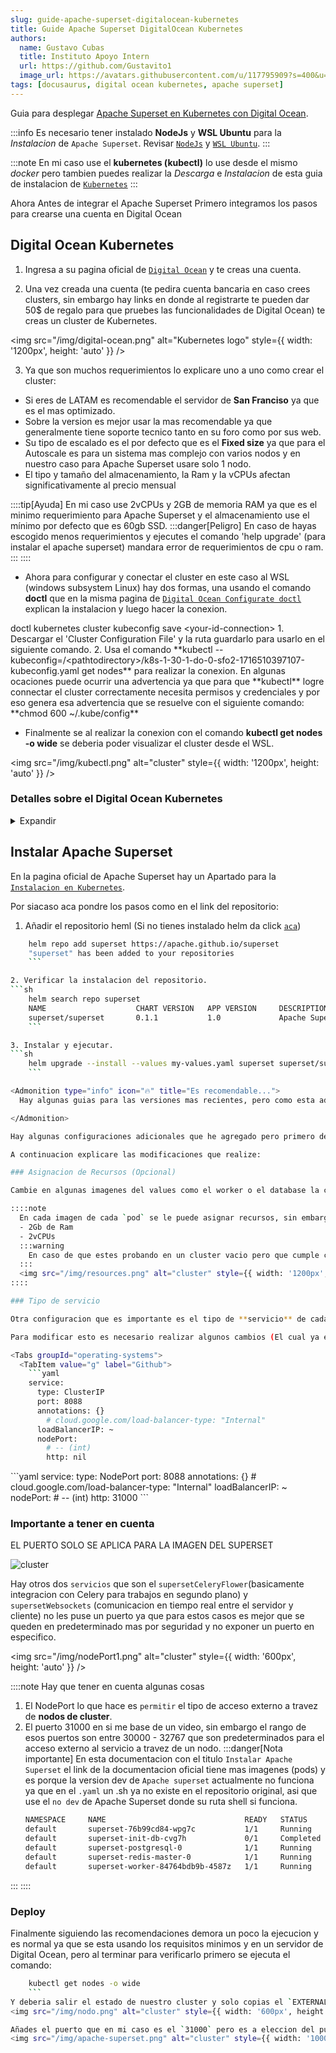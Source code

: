 ```yaml
---
slug: guide-apache-superset-digitalocean-kubernetes
title: Guide Apache Superset DigitalOcean Kubernetes
authors:
  name: Gustavo Cubas
  title: Instituto Apoyo Intern
  url: https://github.com/Gustavito1
  image_url: https://avatars.githubusercontent.com/u/117795909?s=400&u=9651625dc3c9820b9df053a6edab731b51b70e67&v=4
tags: [docusaurus, digital ocean kubernetes, apache superset]
---
```



Guia para desplegar [Apache Superset en Kubernetes con Digital Ocean](https://superset.apache.org/docs/installation/kubernetes/).

:::info
Es necesario tener instalado **NodeJs** y **WSL Ubuntu** para la _Instalacion_ de `Apache Superset`. Revisar [`NodeJs`](https://nodejs.org/en) y [`WSL Ubuntu`](https://learn.microsoft.com/es-es/windows/wsl/install).
:::

:::note
En mi caso use el **kubernetes (kubectl)** lo use desde el mismo *docker* pero tambien puedes realizar la _Descarga_ e _Instalacion_ de esta guia de instalacion de [`Kubernetes`](https://kubernetes.io/es/docs/tasks/tools/included/install-kubectl-linux/)
:::

Ahora Antes de integrar el Apache Superset Primero integramos los pasos para crearse una cuenta en Digital Ocean

## Digital Ocean Kubernetes
1. Ingresa a su pagina oficial de [`Digital Ocean`](https://try.digitalocean.com/cloud/?utm_campaign=amer_brand_kw_en_cpc&utm_adgroup=digitalocean_exact_exact&_keyword=digital%20ocean&_device=c&_adposition=&utm_content=conversion&utm_medium=cpc&utm_source=google&gad_source=1&gclid=Cj0KCQjwsaqzBhDdARIsAK2gqnfaM1rGe1UPv_JFZ0HovJ4zVnjVRfqUXV2kAtJm8_AEHpvysjFe08kaAtkoEALw_wcB) y te creas una cuenta.

2. Una vez creada una cuenta (te pedira cuenta bancaria en caso crees clusters, sin embargo hay links en donde al registrarte te pueden dar 50$ de regalo para que pruebes las funcionalidades de Digital Ocean) te creas un cluster de Kubernetes.

<img src="/img/digital-ocean.png" alt="Kubernetes logo" style={{ width: '1200px', height: 'auto' }} />

3. Ya que son muchos requerimientos lo explicare uno a uno como crear el cluster:
 - Si eres de LATAM es recomendable el servidor de **San Franciso** ya que es el mas optimizado.
 - Sobre la version es mejor usar la mas recomendable ya que generalmente tiene soporte tecnico tanto en su foro como por sus web.
 - Su tipo de escalado es el por defecto que es el **Fixed size** ya que para el Autoscale es para un sistema mas complejo con varios nodos y en nuestro caso para Apache Superset usare solo 1 nodo. 
 - El tipo y tamaño del almacenamiento, la Ram y la vCPUs afectan significativamente al precio mensual

::::tip[Ayuda]
En mi caso use 2vCPUs y 2GB de memoria RAM ya que es el minimo requerimiento para Apache Superset y el almacenamiento use el mínimo por defecto que es 60gb SSD.
  :::danger[Peligro]
  En caso de hayas escogido menos requerimientos y ejecutes el comando 'help upgrade' (para instalar el apache superset) mandara error de requerimientos de cpu o ram.
:::
::::

 - Ahora para configurar y conectar el cluster en este caso al WSL (windows subsystem Linux) hay dos formas, una usando el comando **doctl** que en la misma pagina de [`Digital Ocean Configurate doctl`](https://docs.digitalocean.com/reference/doctl/how-to/install/) explican la instalacion y luego hacer la conexion.

<Tabs groupId="operating-systems">
  <TabItem value="auto" label="Automated">
    <CodeBlock language="bash">
      doctl kubernetes cluster kubeconfig save &lt;your-id-connection&gt;
    </CodeBlock>
  </TabItem>
  <TabItem value="manual" label="Manual">
    <CodeBlock language="bash">
      1. Descargar el 'Cluster Configuration File' y la ruta guardarlo para usarlo en el siguiente comando.
      2. Usa el comando **kubectl --kubeconfig=/&lt;pathtodirectory&gt;/k8s-1-30-1-do-0-sfo2-1716510397107-kubeconfig.yaml get nodes** para realizar la conexion.
    </CodeBlock>
  </TabItem>
</Tabs>

<Admonition type="warning" icon="⚠️" title="En caso salga un peligro 'permission denied'...">
  En algunas ocaciones puede ocurrir una advertencia ya que para que **kubectl** logre connectar el cluster correctamente necesita permisos y credenciales y por eso genera esa advertencia que se resuelve con el siguiente comando:
  **chmod 600 ~/.kube/config**
</Admonition>

 - Finalmente se al realizar la conexion con el comando **kubectl get nodes -o wide** se deberia poder visualizar el cluster desde el WSL.

<img src="/img/kubectl.png" alt="cluster" style={{ width: '1200px', height: 'auto' }} />

  ### Detalles sobre el Digital Ocean Kubernetes
  <details>
    <summary>Expandir</summary>
    En caso haya algunas dudas te recomiendo mirar este video que lo explica mas teoricamente en el siguiente [link](https://www.youtube.com/watch?v=fhYSKEy0s8w)
  </details>

## Instalar Apache Superset

En la pagina oficial de Apache Superset hay un Apartado para la [`Instalacion en Kubernetes`](https://superset.apache.org/docs/installation/kubernetes/).

Por siacaso aca pondre los pasos como en el link del repositorio:
1. Añadir el repositorio heml (Si no tienes instalado helm da click [`aca`](https://helm.sh/docs/intro/install/)) 
```sh
    helm repo add superset https://apache.github.io/superset
    "superset" has been added to your repositories
    ```

2. Verificar la instalacion del repositorio.
```sh
    helm search repo superset
    NAME                    CHART VERSION   APP VERSION     DESCRIPTION
    superset/superset       0.1.1           1.0             Apache Superset is a modern, enterprise-ready b...
    ```

3. Instalar y ejecutar.
```sh
    helm upgrade --install --values my-values.yaml superset superset/superset
    ```

<Admonition type="info" icon="🔥" title="Es recomendable...">
  Hay algunas guias para las versiones mas recientes, pero como esta adaptado solo para minikube (por ahora solo siguiendo los pasos del link de arriba se puede mediante **localhost**) es necesario hacer algunos cambios para que funcione en nuestro cluster de kubernetes.

</Admonition>

Hay algunas configuraciones adicionales que he agregado pero primero dejare adjuntado la configuracion [`yaml`](https://github.com/Gustavito1/values-apachesuperset/blob/main/values1.yaml).

A continuacion explicare las modificaciones que realize:

### Asignacion de Recursos (Opcional)

Cambie en algunas imagenes del values como el worker o el database la cantidad de recursos del cpu o memoria y esto ayuda en caso de que no tengas recursos suficientes en el kubernetes o ya tengas otro programa instalado:

::::note
  En cada imagen de cada `pod` se le puede asignar recursos, sin embargo, esto solo se debe aplicar en caso tu cluster tenga pocos recursos o quieras añadir el apache superset al cluster teniendo otro software instalado; el Apache Superset para que funcione correctamente requiere:
  - 2Gb de Ram
  - 2vCPUs
  :::warning
    En caso de que estes probando en un cluster vacio pero que cumple con los requisitos minimos entonces dejalo como esta esa parte de **resources**. En caso no sepas que recursos asignarle puede pedirle ayuda a [`ChatGPT`](https://openai.com/chatgpt/) para estos casos.
  :::
  <img src="/img/resources.png" alt="cluster" style={{ width: '1200px', height: 'auto' }} />
::::

### Tipo de servicio

Otra configuracion que es importante es el tipo de **servicio** de cada imagen del componente ya sea del websocket como el *servicio* del propio `Superset` en general ya que en la version Oficial esta configurada como **ClusterIP** el cual expone la IP interna de nuestro **Cluster de Kubernetes** (osea localhost).

Para modificar esto es necesario realizar algunos cambios (El cual ya esta en el .yaml):

<Tabs groupId="operating-systems">
  <TabItem value="g" label="Github">
    ```yaml
    service:
      type: ClusterIP
      port: 8088
      annotations: {}
        # cloud.google.com/load-balancer-type: "Internal"
      loadBalancerIP: ~
      nodePort:
        # -- (int)
        http: nil
```
  </TabItem>
  <TabItem value="gm" label="Github Modificado">
      ```yaml
    service:
      type: NodePort
      port: 8088
      annotations: {}
        # cloud.google.com/load-balancer-type: "Internal"
      loadBalancerIP: ~
      nodePort:
          # -- (int)
          http: 31000
```
  </TabItem>
</Tabs>

### Importante a tener en cuenta
<p style={{ color: 'red', fontWeight: 'bold' }}>
  EL PUERTO SOLO SE APLICA PARA LA IMAGEN DEL SUPERSET
</p>
<img src="/img/nodePort.png" alt="cluster" style={{ width: '600px', height: 'auto' }} />

Hay otros dos `servicios` que son el `supersetCeleryFlower`(basicamente integracion con Celery para trabajos en segundo plano) y `supersetWebsockets` (comunicacion en tiempo real entre el servidor y cliente) no les puse un puerto ya que para estos casos es mejor que se queden en predeterminado mas por seguridad y no exponer un puerto en especifico.

<img src="/img/nodePort1.png" alt="cluster" style={{ width: '600px', height: 'auto' }} />

::::note
Hay que tener en cuenta algunas cosas
1. El NodePort lo que hace es `permitir` el tipo de acceso externo a travez de **nodos de cluster**.
2. El puerto 31000 en si me base de un video, sin embargo el rango de esos puertos son entre 30000 - 32767 que son predeterminados para el acceso externo al servicio a travez de un nodo.
  :::danger[Nota importante]
    En esta documentacion con el titulo `Instalar Apache Superset` el link de la documentacion oficial tiene mas imagenes (pods) y es porque la version dev de `Apache superset` actualmente no funciona ya que en el `.yaml` un .sh ya no
    existe en el repositorio original, asi que use el `no dev` de Apache Superset donde su ruta shell si funciona.
    ```sh
    NAMESPACE     NAME                               READY   STATUS      RESTARTS   AGE
    default       superset-76b99cd84-wpg7c           1/1     Running     0          23d
    default       superset-init-db-cvg7h             0/1     Completed   0          23d
    default       superset-postgresql-0              1/1     Running     0          23d
    default       superset-redis-master-0            1/1     Running     0          23d
    default       superset-worker-84764bdb9b-4587z   1/1     Running     0          23d
    ```
  :::
::::

### Deploy
Finalmente siguiendo las recomendaciones demora un poco la ejecucion y es normal ya que se esta usando los requisitos minimos y en un servidor de Digital Ocean,
 pero al terminar para verificarlo primero se ejecuta el comando:
```sh
    kubectl get nodes -o wide
    ```
Y deberia salir el estado de nuestro cluster y solo copias el `EXTERNAL-IP`.
<img src="/img/nodo.png" alt="cluster" style={{ width: '600px', height: 'auto' }} />

Añades el puerto que en mi caso es el `31000` pero es a eleccion del puerto que escogiste. Y finalmente deberias poder ver el acceso a la pagina de `Apache Superset`.
<img src="/img/apache-superset.png" alt="cluster" style={{ width: '1000px', height: 'auto' }} />
